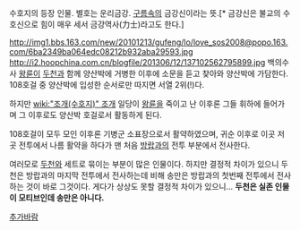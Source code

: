수호지의 등장 인물. 별호는 운리금강. [[구름]]속의 금강신이라는 뜻.[* 금강신은 불교의 수호신으로 힘이 매우 세서 금강역사(力士)라고도 한다.]

http://img1.bbs.163.com/new/20101213/gufeng/lo/love_sos2008@popo.163.com/6ba2349ba064edc08212b932aba29593.jpg
http://i2.hoopchina.com.cn/blogfile/201306/12/137102562795899.jpg
백의수사 [[왕륜]]이 [[두천]]과 함께 양산박에 거병한 이후에 소문을 듣고 찾아와 양산박에 가담한다. 108호걸 중 양산박에 입성한 순서로만 따지면 서열 2위(!)다.

하지만 [[wiki:"조개(수호지)" 조개]] 일당이 [[왕륜]]을 죽이고 난 이후론 그들 휘하에 들어가며 그 이후로도 양산박 호걸로서 활동하게 된다.

108호걸이 모두 모인 이후론 기병군 소표장으로서 활약하였으며, 귀순 이후로 이곳 저곳 전투에서 나름 활약을 하다가 맨 처음 [[방랍]]과의 전투 부분에서 전사한다.

여러모로 [[두천]]와 세트로 묶이는 부분이 많은 인물이다. 하지만 결정적 차이가 있으니 두천은 방랍과의 마지막 전투에서 전사하는데 비해 송만은 방랍과의 첫번째 전투에서 전사하는 것이 바로 그것이다. 게다가 상상도 못할 결정적 차이가 있으니... '''두천은 실존 인물이 모티브인데 송만은 아니다.''' 

[[추가바람]]
